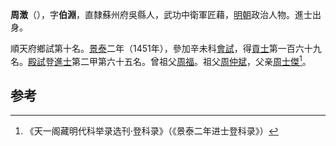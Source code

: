 '''周澂'''（{{bd|1422年||？}}），字'''伯淵'''，直隸蘇州府吳縣人，武功中衛軍匠藉，[[明朝|明朝]]政治人物。進士出身。

順天府鄉試第十名。[[景泰|景泰]]二年（1451年），參加辛未科[[會試|會試]]，得[[貢士|貢士]]第一百六十九名。[[殿試|殿試]]登[[進士|進士]]第二甲第六十五名。曾祖父[[周福|周福]]。祖父[[周仲斌|周仲斌]]，父亲[[周士傑|周士傑]]<ref>《天一阁藏明代科举录选刊·登科录》（《景泰二年进士登科录》）</ref>。

==参考==
{{reflist}}
{{明朝人物小作品}}
{{景泰二年辛未科殿試金榜}}